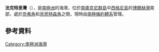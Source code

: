 {{coord|60|43|S|45|37|W|source:GNIS|display=title}}

'''法克特里灣'''（{{lang-en|Factory Cove}}），是[[南極洲|南極洲]]的海灣，位於[[南奧克尼群島|南奧克尼群島]]中[[西格尼島|西格尼島]]的[[博爾赫灣|博爾赫灣]]南部，處於[[奈弗角|奈弗角]]和[[貝恩特森角|貝恩特森角]]之間，現時由[[南極條約體系|南極條約體系]]管理。

==參考資料==
{{cite gnis | type = antarid | id = 4720| name = Factory Cove | accessdate = 2012-03-13}}

{{Antarctica-geo-stub}}
[[Category:南極洲海灣|Category:南極洲海灣]]